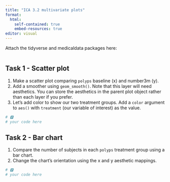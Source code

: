 ```yaml
---
title: "ICA 3.2 multivariate plots"
format: 
  html:
    self-contained: true
    embed-resources: true
editor: visual
---
```


Attach the tidyverse and medicaldata packages here:

```r

```

## Task 1 - Scatter plot

(1) Make a scatter plot comparing `polyps` baseline (x) and number3m (y).
(2) Add a smoother using `geom_smooth()`. Note that this layer will need aesthetics. You can store the aesthetics in the parent plot object rather than each layer if you prefer.
(3) Let's add color to show our two treatment groups. Add a `color` argument to `aes()` with `treatment` (our variable of interest) as the value.

```r
# 🅿
# your code here 
```

## Task 2 - Bar chart

(1) Compare the number of subjects in each `polyps` treatment group using a bar chart.
(2) Change the chart's orientation using the x and y aesthetic mappings.

```r
# 🅿
# your code here 
```
